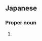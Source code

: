 ==Japanese==
{{ja-kanjitab|じょう|せい|yomi=on}}

===Proper noun===
{{ja-pos|じょうせい|proper}}

# {{surname|lang=ja|sort=しょうせい'}}